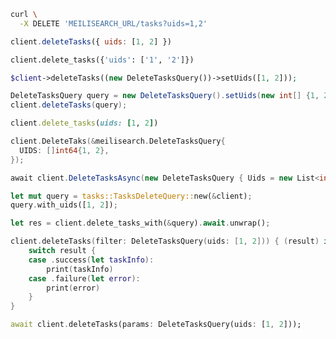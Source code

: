 <CodeGroup>

```bash cURL
curl \
  -X DELETE 'MEILISEARCH_URL/tasks?uids=1,2'
```

```javascript JS
client.deleteTasks({ uids: [1, 2] })
```

```python Python
client.delete_tasks({'uids': ['1', '2']})
```

```php PHP
$client->deleteTasks((new DeleteTasksQuery())->setUids([1, 2]));
```

```java Java
DeleteTasksQuery query = new DeleteTasksQuery().setUids(new int[] {1, 2})
client.deleteTasks(query);
```

```ruby Ruby
client.delete_tasks(uids: [1, 2])
```

```go Go
client.DeleteTaks(&meilisearch.DeleteTasksQuery{
  UIDS: []int64{1, 2},
});
```

```csharp C#
await client.DeleteTasksAsync(new DeleteTasksQuery { Uids = new List<int> { 1, 2 } });
```

```rust Rust
let mut query = tasks::TasksDeleteQuery::new(&client);
query.with_uids([1, 2]);

let res = client.delete_tasks_with(&query).await.unwrap();
```

```swift Swift
client.deleteTasks(filter: DeleteTasksQuery(uids: [1, 2])) { (result) in
    switch result {
    case .success(let taskInfo):
        print(taskInfo)
    case .failure(let error):
        print(error)
    }
}
```

```dart Dart
await client.deleteTasks(params: DeleteTasksQuery(uids: [1, 2]));
```
</CodeGroup>